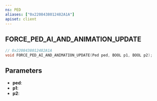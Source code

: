 ```yaml
---
ns: PED
aliases: ["0x2208438012482A1A"]
apiset: client
---
```

## FORCE_PED_AI_AND_ANIMATION_UPDATE

```c
// 0x2208438012482A1A
void FORCE_PED_AI_AND_ANIMATION_UPDATE(Ped ped, BOOL p1, BOOL p2);
```


## Parameters
* **ped**:
* **p1**:
* **p2**: